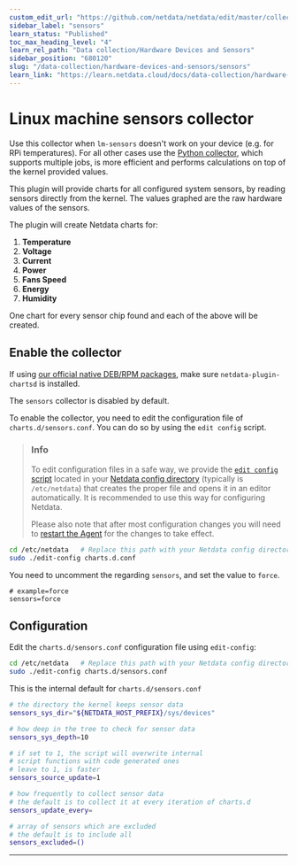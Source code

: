 ```yaml
---
custom_edit_url: "https://github.com/netdata/netdata/edit/master/collectors/charts.d.plugin/sensors/README.md"
sidebar_label: "sensors"
learn_status: "Published"
toc_max_heading_level: "4"
learn_rel_path: "Data collection/Hardware Devices and Sensors"
sidebar_position: "680120"
slug: "/data-collection/hardware-devices-and-sensors/sensors"
learn_link: "https://learn.netdata.cloud/docs/data-collection/hardware-devices-and-sensors/sensors"
---
```

# Linux machine sensors collector

Use this collector when `lm-sensors` doesn't work on your device (e.g. for RPi temperatures).
For all other cases use the [Python collector](https://github.com/netdata/netdata/blob/master/collectors/python.d.plugin/sensors), which supports multiple
jobs, is more efficient and performs calculations on top of the kernel provided values.

This plugin will provide charts for all configured system sensors, by reading sensors directly from the kernel.
The values graphed are the raw hardware values of the sensors.

The plugin will create Netdata charts for:

1. **Temperature**
2. **Voltage**
3. **Current**
4. **Power**
5. **Fans Speed**
6. **Energy**
7. **Humidity**

One chart for every sensor chip found and each of the above will be created.

## Enable the collector

If using [our official native DEB/RPM packages](/docs/installing/native-linux-distribution-packages), make sure `netdata-plugin-chartsd` is installed.

The `sensors` collector is disabled by default.

To enable the collector, you need to edit the configuration file of `charts.d/sensors.conf`. You can do so by using the `edit config` script.

> ### Info
>
> To edit configuration files in a safe way, we provide the [`edit config` script](/docs/configuring/configuration#use-edit-config-to-edit-configuration-files) located in your [Netdata config directory](/docs/configuring/configuration#the-netdata-config-directory) (typically is `/etc/netdata`) that creates the proper file and opens it in an editor automatically.
> It is recommended to use this way for configuring Netdata.
>
> Please also note that after most configuration changes you will need to [restart the Agent](/docs/maintaining/starting-and-stopping-netdata-agents) for the changes to take effect.

```bash
cd /etc/netdata   # Replace this path with your Netdata config directory, if different
sudo ./edit-config charts.d.conf
```

You need to uncomment the regarding `sensors`, and set the value to `force`.

```shell
# example=force
sensors=force
```

## Configuration

Edit the `charts.d/sensors.conf` configuration file using `edit-config`:

```bash
cd /etc/netdata   # Replace this path with your Netdata config directory, if different
sudo ./edit-config charts.d/sensors.conf
```

This is the internal default for `charts.d/sensors.conf`

```sh
# the directory the kernel keeps sensor data
sensors_sys_dir="${NETDATA_HOST_PREFIX}/sys/devices"

# how deep in the tree to check for sensor data
sensors_sys_depth=10

# if set to 1, the script will overwrite internal
# script functions with code generated ones
# leave to 1, is faster
sensors_source_update=1

# how frequently to collect sensor data
# the default is to collect it at every iteration of charts.d
sensors_update_every=

# array of sensors which are excluded
# the default is to include all
sensors_excluded=()
```

---
